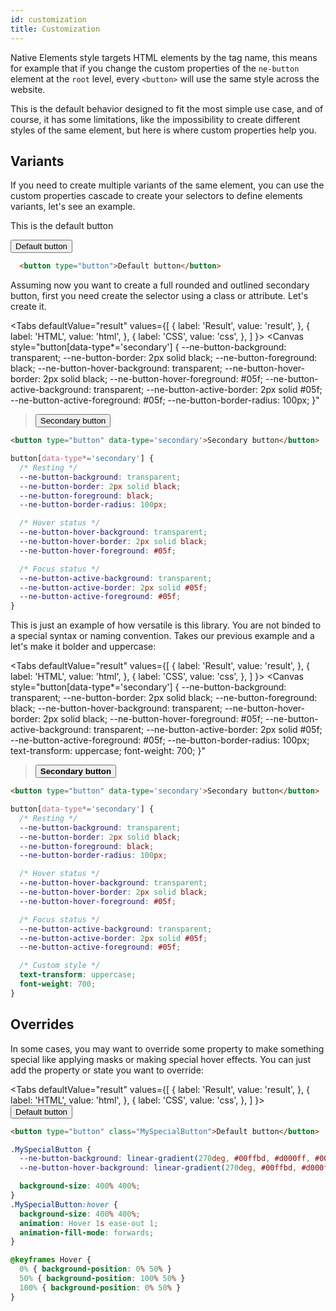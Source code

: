 ```yaml
---
id: customization
title: Customization
---
```


Native Elements style targets HTML elements by the tag name, this means for example that if you change the custom properties of the `ne-button` element at the `root` level, every `<button>` will use the same style across the website.

This is the default behavior designed to fit the most simple use case, and of course, it has some limitations, like the impossibility to create different styles of the same element, but here is where custom properties help you.

## Variants

If you need to create multiple variants of the same element, you can use the custom properties cascade to create your selectors to define elements variants, let's see an example.

This is the default button

<Canvas>
  <button type="button">Default button</button>
</Canvas>

```html
  <button type="button">Default button</button>
```

Assuming now you want to create a full rounded and outlined secondary button, first you need create the selector using a class or attribute. Let's create it.

<Tabs
  defaultValue="result"
  values={[
    { label: 'Result', value: 'result', },
    { label: 'HTML', value: 'html', },
    { label: 'CSS', value: 'css', },
  ]
}>
<TabItem value="result">
  <Canvas style="button[data-type*='secondary'] {
      --ne-button-background: transparent;
      --ne-button-border: 2px solid black;
      --ne-button-foreground: black;
      --ne-button-hover-background: transparent;
      --ne-button-hover-border: 2px solid black;
      --ne-button-hover-foreground: #05f;
      --ne-button-active-background: transparent;
      --ne-button-active-border: 2px solid #05f;
      --ne-button-active-foreground: #05f;
      --ne-button-border-radius: 100px;
    }"
  ><button type="button" data-type='secondary'>Secondary button</button></Canvas>
</TabItem>
<TabItem value="html">

```html
<button type="button" data-type='secondary'>Secondary button</button>
```

</TabItem>
<TabItem value="css">

```css
button[data-type*='secondary'] {
  /* Resting */
  --ne-button-background: transparent;
  --ne-button-border: 2px solid black;
  --ne-button-foreground: black;
  --ne-button-border-radius: 100px;

  /* Hover status */
  --ne-button-hover-background: transparent;
  --ne-button-hover-border: 2px solid black;
  --ne-button-hover-foreground: #05f;

  /* Focus status */
  --ne-button-active-background: transparent;
  --ne-button-active-border: 2px solid #05f;
  --ne-button-active-foreground: #05f;
}
```

</TabItem>
</Tabs>

This is just an example of how versatile is this library. You are not binded to a special syntax or naming convention. Takes our previous example and a let's make it bolder and uppercase:

<Tabs
  defaultValue="result"
  values={[
    { label: 'Result', value: 'result', },
    { label: 'HTML', value: 'html', },
    { label: 'CSS', value: 'css', },
  ]
}>
<TabItem value="result">
  <Canvas style="button[data-type*='secondary'] {
      --ne-button-background: transparent;
      --ne-button-border: 2px solid black;
      --ne-button-foreground: black;
      --ne-button-hover-background: transparent;
      --ne-button-hover-border: 2px solid black;
      --ne-button-hover-foreground: #05f;
      --ne-button-active-background: transparent;
      --ne-button-active-border: 2px solid #05f;
      --ne-button-active-foreground: #05f;
      --ne-button-border-radius: 100px;
      text-transform: uppercase;
      font-weight: 700;
    }"
  ><button type="button" data-type='secondary'><b>Secondary button</b></button></Canvas>
</TabItem>
<TabItem value="html">

```html
<button type="button" data-type='secondary'>Secondary button</button>
```

</TabItem>
<TabItem value="css">

```css
button[data-type*='secondary'] {
  /* Resting */
  --ne-button-background: transparent;
  --ne-button-border: 2px solid black;
  --ne-button-foreground: black;
  --ne-button-border-radius: 100px;

  /* Hover status */
  --ne-button-hover-background: transparent;
  --ne-button-hover-border: 2px solid black;
  --ne-button-hover-foreground: #05f;

  /* Focus status */
  --ne-button-active-background: transparent;
  --ne-button-active-border: 2px solid #05f;
  --ne-button-active-foreground: #05f;

  /* Custom style */
  text-transform: uppercase;
  font-weight: 700;
}
```

</TabItem>
</Tabs>

## Overrides

In some cases, you may want to override some property to make something special like applying masks or making special hover effects. You can just add the property or state you want to override:

<Tabs
  defaultValue="result"
  values={[
    { label: 'Result', value: 'result', },
    { label: 'HTML', value: 'html', },
    { label: 'CSS', value: 'css', },
  ]
}>
<TabItem value="result">
  <Canvas style="
.MySpecialButton {
  --ne-button-background: linear-gradient(270deg, #00ffbd, #d000ff, #00ffbd);
  --ne-button-hover-background: linear-gradient(270deg, #00ffbd, #d000ff, #00ffbd);
  background-size: 400% 400%;
}
.MySpecialButton:hover {
  background-size: 400% 400%;
  animation: Hover 1s ease-out 1;
  animation-fill-mode: forwards;
}
@keyframes Hover {
  0% { background-position: 0% 50% }
  100% { background-position: 100% 50% }
}"><button type="button" class="MySpecialButton">Default button</button></Canvas>
</TabItem>
<TabItem value="html">

```html
<button type="button" class="MySpecialButton">Default button</button>
```

</TabItem>
<TabItem value="css">

```css
.MySpecialButton {
  --ne-button-background: linear-gradient(270deg, #00ffbd, #d000ff, #00ffbd);
  --ne-button-hover-background: linear-gradient(270deg, #00ffbd, #d000ff, #00ffbd);

  background-size: 400% 400%;
}
.MySpecialButton:hover {
  background-size: 400% 400%;
  animation: Hover 1s ease-out 1;
  animation-fill-mode: forwards;
}

@keyframes Hover {
  0% { background-position: 0% 50% }
  50% { background-position: 100% 50% }
  100% { background-position: 0% 50% }
}
```

</TabItem>
</Tabs>
